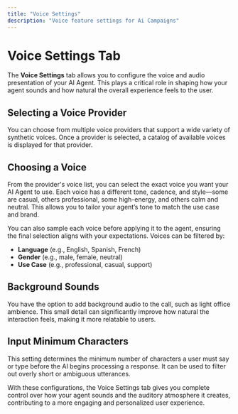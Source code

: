 ```yaml
---
title: "Voice Settings"
description: "Voice feature settings for Ai Campaigns"
---
```


# Voice Settings Tab

The **Voice Settings** tab allows you to configure the voice and audio presentation of your AI Agent. This plays a critical role in shaping how your agent sounds and how natural the overall experience feels to the user.


## Selecting a Voice Provider

You can choose from multiple voice providers that support a wide variety of synthetic voices. Once a provider is selected, a catalog of available voices is displayed for that provider.


## Choosing a Voice

From the provider's voice list, you can select the exact voice you want your AI Agent to use. Each voice has a different tone, cadence, and style—some are casual, others professional, some high-energy, and others calm and neutral. This allows you to tailor your agent’s tone to match the use case and brand.

You can also sample each voice before applying it to the agent, ensuring the final selection aligns with your expectations. Voices can be filtered by:

- **Language** (e.g., English, Spanish, French)
- **Gender** (e.g., male, female, neutral)
- **Use Case** (e.g., professional, casual, support)


## Background Sounds

You have the option to add background audio to the call, such as light office ambience. This small detail can significantly improve how natural the interaction feels, making it more relatable to users.


## Input Minimum Characters

This setting determines the minimum number of characters a user must say or type before the AI begins processing a response. It can be used to filter out overly short or ambiguous utterances.


With these configurations, the Voice Settings tab gives you complete control over how your agent sounds and the auditory atmosphere it creates, contributing to a more engaging and personalized user experience.